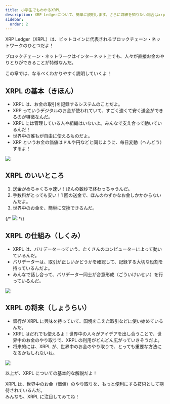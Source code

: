 ```yaml
---
title: 小学生でもわかるXRPL
description: XRP Ledgerについて、簡単に説明します。さらに詳細を知りたい場合はxrpl.orgなどを参考にしてください。
sidebar:
  order: 2
---
```


XRP Ledger（XRPL）は、ビットコインに代表されるブロックチェーン・ネットワークのひとつだよ！

ブロックチェーン・ネットワークはインターネット上でも、人々が直接お金のやりとりができることが特徴なんだ。

この章では、なるべくわかりやすく説明していくよ！

## XRPL の基本（きほん）

- XRPL は、お金の取引を記録するシステムのことだよ。
- XRP っていうデジタルのお金が使われていて、すごく速くて安く送金ができるのが特徴なんだ。
- XRPL には管理している人や組織はいないよ。みんなで支え合って動いているんだ！
- 世界中の誰もが自由に使えるものだよ。
- XRP というお金の価値はドルや円などと同じように、毎日変動（へんどう）するよ！

![](../../../assets/images/img-blockchain-network-basic.webp)

## XRPL のいいところ

1. 送金がめちゃくちゃ速い！ほんの数秒で終わっちゃうんだ。
2. 手数料がとっても安い！1 回の送金で、ほんのわずかなお金しかかからないんだよ。
3. 世界中のお金を、簡単に交換できるんだ。

{/* ![](../../../assets/img-paymant.webp) */}

## XRPL の仕組み（しくみ）

- XRPL は、バリデーターっていう、たくさんのコンピューターによって動いているんだ。
- バリデーターは、取引が正しいかどうかを確認して、記録する大切な役割を持っているんだよ。
- みんなで話し合って、バリデーター同士が合意形成（ごういけいせい）を行っているんだ。

![](../../../assets/images/img-blockchain-network-stars.webp)

## XRPL の将来（しょうらい）

- 銀行が XRPL に興味を持っていて、国境をこえた取引などに使い始めているんだ。
- XRPL はだれでも使えるよ！世界中の人々がアイデアを出し合うことで、世界中のお金のやり取りで、XRPL の利用がどんどん広がっていきそうだよ。
- 将来的には、XRPL が、世界中のお金のやり取りで、とっても重要な方法になるかもしれないね。

![](../../../assets/images/img-world-map-flat-style.webp)

以上が、XRPL についての基本的な解説だよ！

XRPL は、世界中のお金（価値）のやり取りを、もっと便利にする技術として期待されているんだ。  
みんなも、XRPL に注目してみてね！
